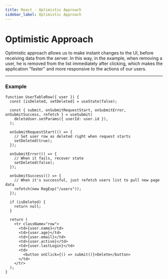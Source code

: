 ```yaml
---
title: React - Optimistic Approach
sidebar_label: Optimistic Approach
---
```


# Optimistic Approach

Optimistic approach allows us to make instant changes to the UI, before receiving data from the server. In this way, in
the example, when removing a user, he is removed from the list immediately after clicking, which makes the application
"faster" and more responsive to the actions of our users.

---

### Example

```tsx
function UserTableRow({ user }) {
  const [isDeleted, setDeleted] = useState(false);

  const { submit, onSubmitRequestStart, onSubmitError, onSubmitSuccess, refetch } = useSubmit(
    deleteUser.setParams({ userId: user.id }),
  );

  onSubmitRequestStart(() => {
    // Set user row as deleted right when request starts
    setDeleted(true);
  });

  onSubmitError(() => {
    // When it fails, recover state
    setDeleted(false);
  });

  onSubmitSuccess(() => {
    // When it's successful, just refetch users list to pull new page data
    refetch(new RegExp("/users"));
  });

  if (isDeleted) {
    return null;
  }

  return (
    <tr className="row">
      <td>{user.name}</td>
      <td>{user.age}</td>
      <td>{user.email}</td>
      <td>{user.active}</td>
      <td>{user.lastLogin}</td>
      <td>
        <button onClick={() => submit()}>Delete</button>
      </td>
    </tr>
  );
}
```
